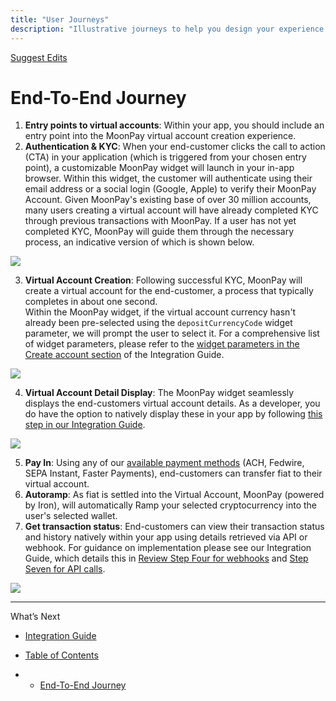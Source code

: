 ```yaml
---
title: "User Journeys"
description: "Illustrative journeys to help you design your experience and integration."
---
```


[Suggest Edits](/edit/virtual-accounts-user-journeys)

# End-To-End Journey

1. **Entry points to virtual accounts**: Within your app, you should include an entry point into the MoonPay virtual account creation experience.
2. **Authentication & KYC**: When your end-customer clicks the call to action (CTA) in your application (which is triggered from your chosen entry point), a customizable MoonPay widget will launch in your in-app browser. Within this widget, the customer will authenticate using their email address or a social login (Google, Apple) to verify their MoonPay Account. Given MoonPay's existing base of over 30 million accounts, many users creating a virtual account will have already completed KYC through previous transactions with MoonPay. If a user has not yet completed KYC, MoonPay will guide them through the necessary process, an indicative version of which is shown below.

<Frame caption="Illustrative example of KYC (differs by region)">
  <img src="/images/docs/70c37edca0cd618d4b3f6da65e0fc611677376f459a47e3073f97e6a11f51d07-image.png" />
</Frame>

3. **Virtual Account Creation**: Following successful KYC, MoonPay will create a virtual account for the end-customer, a process that typically completes in about one second.\
   Within the MoonPay widget, if the virtual account currency hasn't already been pre-selected using the `depositCurrencyCode` widget parameter, we will prompt the user to select it. For a comprehensive list of widget parameters, please refer to the [widget parameters in the Create account section](/docs/virtual-accounts-integration-guide#create-account) of the Integration Guide.

<Frame caption="View account details through the MoonPay widget">
  <img src="/images/docs/960b945f378b4cdfb80b0d05e86680db04c358fc6554a63704f501696407025e-image.png" />
</Frame>

4. **Virtual Account Detail Display**: The MoonPay widget seamlessly displays the end-customers virtual account details. As a developer, you do have the option to natively display these in your app by following [this step in our Integration Guide](/docs/virtual-accounts-integration-guide#step-three-build-account-detail-screen).

<Frame caption="View virtual account details natively in example partner app">
  <img src="/images/docs/941026f4570f9d7b202b0782c014a235454a2d8ba16499abefa5f8261df7bb49-image.png" />
</Frame>

5. **Pay In**: Using any of our [available payment methods](/docs/payment-methods) (ACH, Fedwire, SEPA Instant, Faster Payments), end-customers can transfer fiat to their virtual account.
6. **Autoramp**: As fiat is settled into the Virtual Account, MoonPay (powered by Iron), will automatically Ramp your selected cryptocurrency into the user's selected wallet.
7. **Get transaction status**: End-customers can view their transaction status and history natively within your app using details retrieved via API or webhook. For guidance on implementation please see our Integration Guide, which details this in [Review Step Four for webhooks](/docs/virtual-accounts-integration-guide#step-four-build-beautiful-top-up-experiences) and [Step Seven for API calls](/docs/virtual-accounts-integration-guide#step-seven-get-account-and-transaction-details-via-api).

<Frame caption="Tracking toast message on home screen">
  <img src="/images/docs/a6586aee2c2abc02fe56457e455bc02e8280ed576d8d2fa1a93d784e80587b7a-image.png" />
</Frame>

---

What’s Next

- [Integration Guide](/docs/virtual-accounts-integration-guide)

- [Table of Contents](#)
- - [End-To-End Journey](#end-to-end-journey)
